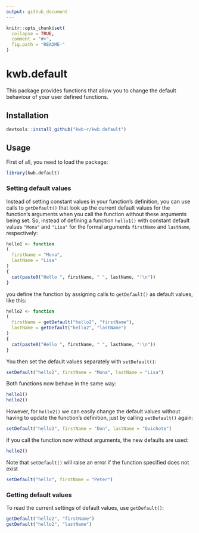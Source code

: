```yaml
---
output: github_document
---
```


<!-- README.md is generated from README.Rmd. Please edit that file -->

```r
knitr::opts_chunk$set(
  collapse = TRUE,
  comment = "#>",
  fig.path = "README-"
)
```

# kwb.default

This package provides functions that allow you to change the default behaviour of your user defined functions. 

## Installation

```r
devtools::install_github("kwb-r/kwb.default")
```

## Usage

First of all, you need to load the package:

```r
library(kwb.default)
```

### Setting default values

Instead of setting constant values in your function's definition, you can use calls to `getDefault()` that look up the current default values for the function's arguments when you call the function without these arguments being set. So, instead of defining a function `hello1()` with constant default values `"Mona"` and `"Lisa"` for the formal arguments `firstName` and `lastName`, respectively:

```r
hello1 <- function
(
  firstName = "Mona", 
  lastName = "Lisa"
) 
{
  cat(paste0("Hello ", firstName, " ", lastName, "!\n"))
}
```

you define the function by assigning calls to `getDefault()` as default values, like this:

```r
hello2 <- function
(
  firstName = getDefault("hello2", "firstName"),
  lastName = getDefault("hello2", "lastName")
) 
{
  cat(paste0("Hello ", firstName, " ", lastName, "!\n"))
}
```

You then set the default values separately with `setDefault()`:

```r
setDefault("hello2", firstName = "Mona", lastName = "Lisa")
```

Both functions now behave in the same way:

```r
hello1()
hello2()
```

However, for `hello2()` we can easily change the default values without having to update the function's definition, just by calling `setDefault()` again:

```r
setDefault("hello2", firstName = "Don", lastName = "Quichote")
```

If you call the function now without arguments, the new defaults are used:

```r
hello2()
```

Note that `setDefault()` will raise an error if the function specified does not exist

```r
setDefault("hello", firstName = "Peter")
```

### Getting default values

To read the current settings of default values, use `getDefault()`:

```r
getDefault("hello2", "firstName")
getDefault("hello2", "lastName")
```
